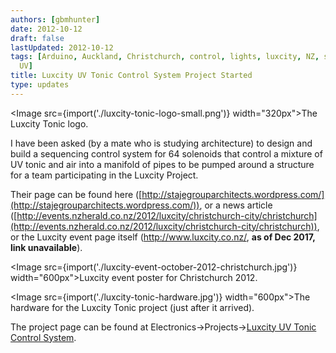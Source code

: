 ```yaml
---
authors: [gbmhunter]
date: 2012-10-12
draft: false
lastUpdated: 2012-10-12
tags: [Arduino, Auckland, Christchurch, control, lights, luxcity, NZ, system, tonic,
  UV]
title: Luxcity UV Tonic Control System Project Started
type: updates
---
```


<Image src={import('./luxcity-tonic-logo-small.png')} width="320px">The Luxcity Tonic logo.</Image>

I have been asked (by a mate who is studying architecture) to design and build a sequencing control system for 64 solenoids that control a mixture of UV tonic and air into a manifold of pipes to be pumped around a structure for a team participating in the Luxcity Project.

Their page can be found here ([http://stajegrouparchitects.wordpress.com/](http://stajegrouparchitects.wordpress.com/)), or a news article ([http://events.nzherald.co.nz/2012/luxcity/christchurch-city/christchurch](http://events.nzherald.co.nz/2012/luxcity/christchurch-city/christchurch)), or the Luxcity event page itself (http://www.luxcity.co.nz/, **as of Dec 2017, link unavailable**).

<Image src={import('./luxcity-event-october-2012-christchurch.jpg')} width="600px">Luxcity event poster for Christchurch 2012.</Image>

<Image src={import('./luxcity-tonic-hardware.jpg')} width="600px">The hardware for the Luxcity Tonic project (just after it arrived).</Image>

The project page can be found at Electronics->Projects->[Luxcity UV Tonic Control System](/electronics/projects/luxcity-uv-tonic-control-system).
